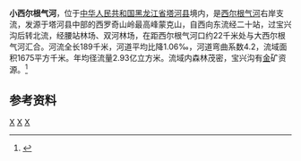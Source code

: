 '''小西尔根气河'''，位于[[中华人民共和国|中华人民共和国]][[黑龙江省|黑龙江省]][[塔河县|塔河县]]境内，是[[西尔根气河|西尔根气河]]右岸支流，发源于塔河县中部的西罗奇山岭最高峰蒙克山，自西向东流经二十站，过宝兴沟后转北流，经腰站林场、双河林场，在距西尔根气河口约22千米处与大西尔根气河汇合。河流全长189千米，河道平均比降1.06‰，河道弯曲系数4.2，流域面积1675平方千米。年均径流量2.93亿立方米。流域内森林茂密，宝兴沟有[[金|金]]矿资源。<ref name="中国河湖大典">{{cite book zh |author=《[[中国河湖大典|中国河湖大典]]》编纂委员会 |title=《中国河湖大典·黑龙江、辽河卷》 |format=M |edition=1 |location=北京 |publisher=中国水利水电出版社 |date=2014年4月 |pages=32页 |id= ISBN 978-7-5170-1950-3}}</ref>

== 参考资料 ==
{{reflist}}

[[Category:黑龙江河流|X]]
[[Category:黑龍江水系|X]]
[[Category:塔河县|X]]